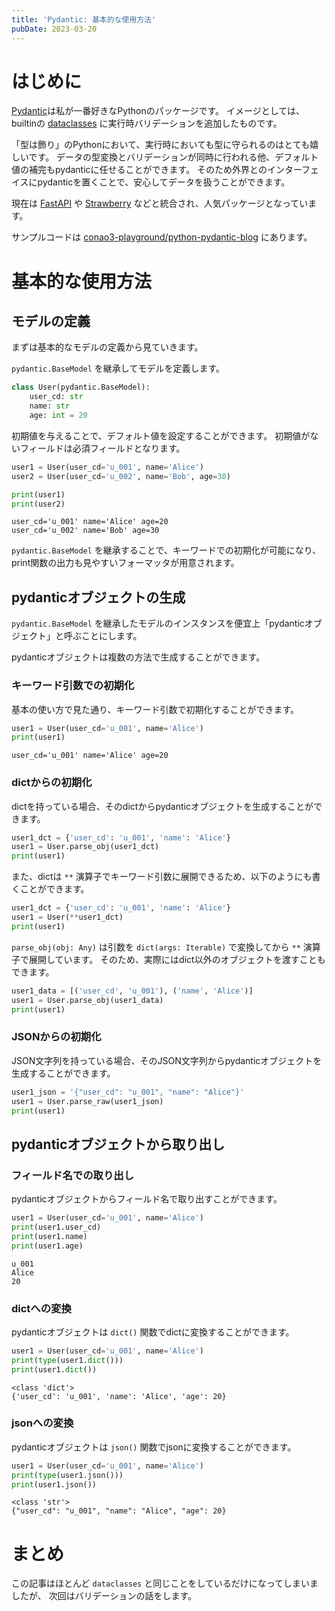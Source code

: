 ```yaml
---
title: 'Pydantic: 基本的な使用方法'
pubDate: 2023-03-20
---
```


# はじめに

[Pydantic](https://docs.pydantic.dev/)は私が一番好きなPythonのパッケージです。
イメージとしては、builtinの [dataclasses](https://docs.python.org/ja/3/library/dataclasses.html) に実行時バリデーションを追加したものです。

「型は飾り」のPythonにおいて、実行時においても型に守られるのはとても嬉しいです。
データの型変換とバリデーションが同時に行われる他、デフォルト値の補完もpydanticに任せることができます。
そのため外界とのインターフェイスにpydanticを置くことで、安心してデータを扱うことができます。

現在は [FastAPI](https://fastapi.tiangolo.com/ja/) や [Strawberry](https://strawberry.rocks/) などと統合され、人気パッケージとなっています。

サンプルコードは [conao3-playground/python-pydantic-blog](https://github.com/conao3-playground/python-pydantic-blog) にあります。


# 基本的な使用方法

## モデルの定義

まずは基本的なモデルの定義から見ていきます。

`pydantic.BaseModel` を継承してモデルを定義します。

```python
class User(pydantic.BaseModel):
    user_cd: str
    name: str
    age: int = 20
```

初期値を与えることで、デフォルト値を設定することができます。
初期値がないフィールドは必須フィールドとなります。

```python
user1 = User(user_cd='u_001', name='Alice')
user2 = User(user_cd='u_002', name='Bob', age=30)

print(user1)
print(user2)
```

```
user_cd='u_001' name='Alice' age=20
user_cd='u_002' name='Bob' age=30
```

`pydantic.BaseModel` を継承することで、キーワードでの初期化が可能になり、print関数の出力も見やすいフォーマッタが用意されます。


## pydanticオブジェクトの生成

`pydantic.BaseModel` を継承したモデルのインスタンスを便宜上「pydanticオブジェクト」と呼ぶことにします。

pydanticオブジェクトは複数の方法で生成することができます。

### キーワード引数での初期化

基本の使い方で見た通り、キーワード引数で初期化することができます。

```python
user1 = User(user_cd='u_001', name='Alice')
print(user1)
```

```
user_cd='u_001' name='Alice' age=20
```

### dictからの初期化

dictを持っている場合、そのdictからpydanticオブジェクトを生成することができます。

```python
user1_dct = {'user_cd': 'u_001', 'name': 'Alice'}
user1 = User.parse_obj(user1_dct)
print(user1)
```

また、dictは `**` 演算子でキーワード引数に展開できるため、以下のようにも書くことができます。

```python
user1_dct = {'user_cd': 'u_001', 'name': 'Alice'}
user1 = User(**user1_dct)
print(user1)
```

`parse_obj(obj: Any)` は引数を `dict(args: Iterable)` で変換してから `**` 演算子で展開しています。
そのため、実際にはdict以外のオブジェクトを渡すこともできます。

```python
user1_data = [('user_cd', 'u_001'), ('name', 'Alice')]
user1 = User.parse_obj(user1_data)
print(user1)
```


### JSONからの初期化

JSON文字列を持っている場合、そのJSON文字列からpydanticオブジェクトを生成することができます。

```python
user1_json = '{"user_cd": "u_001", "name": "Alice"}'
user1 = User.parse_raw(user1_json)
print(user1)
```


## pydanticオブジェクトから取り出し

### フィールド名での取り出し

pydanticオブジェクトからフィールド名で取り出すことができます。

```python
user1 = User(user_cd='u_001', name='Alice')
print(user1.user_cd)
print(user1.name)
print(user1.age)
```

```
u_001
Alice
20
```


### dictへの変換

pydanticオブジェクトは `dict()` 関数でdictに変換することができます。

```python
user1 = User(user_cd='u_001', name='Alice')
print(type(user1.dict()))
print(user1.dict())
```

```
<class 'dict'>
{'user_cd': 'u_001', 'name': 'Alice', 'age': 20}
```


### jsonへの変換

pydanticオブジェクトは `json()` 関数でjsonに変換することができます。

```python
user1 = User(user_cd='u_001', name='Alice')
print(type(user1.json()))
print(user1.json())
```

```
<class 'str'>
{"user_cd": "u_001", "name": "Alice", "age": 20}
```


# まとめ

この記事はほとんど `dataclasses` と同じことをしているだけになってしまいましたが、
次回はバリデーションの話をします。
